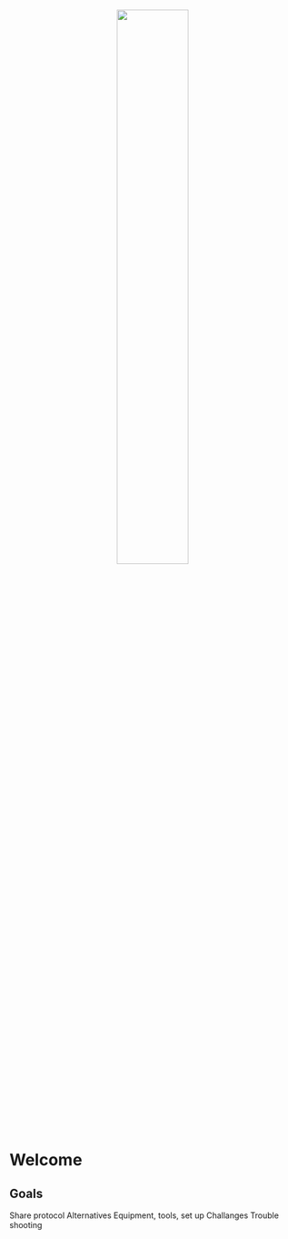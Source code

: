 %![](r_fly.jpg){width=50%}

# Welcome {.unnumbered}



## Goals {.unnumbered}

Share protocol
Alternatives
Equipment, tools, set up
Challanges
Trouble shooting
